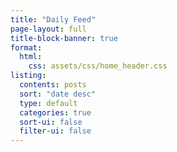 ```yaml
---
title: "Daily Feed"
page-layout: full
title-block-banner: true
format:
  html:
    css: assets/css/home_header.css
listing:
  contents: posts
  sort: "date desc"
  type: default
  categories: true
  sort-ui: false
  filter-ui: false
---
```

